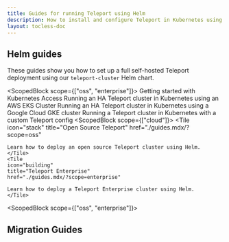 ```yaml
---
title: Guides for running Teleport using Helm
description: How to install and configure Teleport in Kubernetes using Helm
layout: tocless-doc
---
```


## Helm guides

These guides show you how to set up a full self-hosted Teleport deployment using
our `teleport-cluster` Helm chart.

<ScopedBlock scope={["oss", "enterprise"]}>
<TileSet>
    <Tile icon="kubernetes" title="Standalone Teleport Cluster" href="../getting-started.mdx">
        Getting started with Kubernetes Access
    </Tile>
    <Tile icon="kubernetes" title="HA AWS Teleport Cluster" href="./guides/aws.mdx">
        Running an HA Teleport cluster in Kubernetes using an AWS EKS Cluster
    </Tile>
    <Tile icon="kubernetes" title="HA GCP Teleport Cluster" href="./guides/gcp.mdx">
        Running an HA Teleport cluster in Kubernetes using a Google Cloud GKE cluster
    </Tile>
    <Tile icon="kubernetes" title="Custom Teleport config" href="./guides/custom.mdx">
        Running a Teleport cluster in Kubernetes with a custom Teleport config
    </Tile>
</TileSet>
</ScopedBlock>
<ScopedBlock scope={["cloud"]}>
<TileSet>
    <Tile 
    icon="stack"
    title="Open Source Teleport"
    href="./guides.mdx/?scope=oss"
  >
    Learn how to deploy an open source Teleport cluster using Helm.
    </Tile>
    <Tile 
    icon="building"
    title="Teleport Enterprise"
    href="./guides.mdx/?scope=enterprise"
  >
    Learn how to deploy a Teleport Enterprise cluster using Helm.
    </Tile>
  </TileSet>
</ScopedBlock>

<ScopedBlock scope={["oss", "enterprise"]}>

## Migration Guides

<TileSet>
<Tile
href="./guides/migration.mdx"
title="Migrating from the legacy Teleport chart"
icon="kubernetes"
>
</Tile>
</TileSet>

</ScopedBlock>